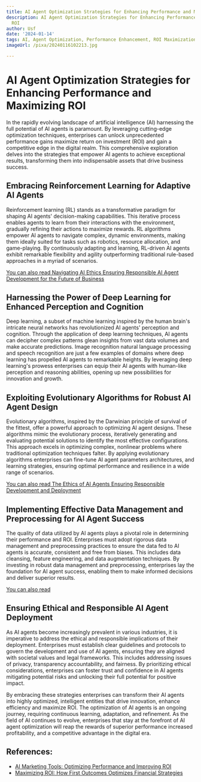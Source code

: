 ```yaml
---
title: AI Agent Optimization Strategies for Enhancing Performance and Maximizing ROI
description: AI Agent Optimization Strategies for Enhancing Performance and Maximizing
  ROI
author: Usf
date: '2024-01-14'
tags: AI, Agent Optimization, Performance Enhancement, ROI Maximization
imageUrl: /pixa/20240116102213.jpg

---
```

# AI Agent Optimization Strategies for Enhancing Performance and Maximizing ROI

In the rapidly evolving  landscape of artificial  intelligence (AI) harnessing the full potential of AI agents  is paramount. By leveraging cutting-edge optimization techniques, enterprises can unlock  unprecedented performance gains maximize return on investment (ROI) and gain a  competitive edge in the digital realm. This comprehensive exploration delves into the strategies that empower AI  agents to achieve exceptional results,  transforming them into indispensable assets that drive business success.

## Embracing Reinforcement Learning for Adaptive AI Agents

Reinforcement learning (RL) stands as a transformative paradigm for  shaping AI agents' decision-making capabilities. This iterative process enables agents to learn from their interactions with the environment, gradually refining their actions to maximize rewards. RL algorithms empower  AI agents to navigate complex, dynamic environments, making them ideally suited for tasks  such as robotics, resource allocation, and game-playing. By continuously adapting and learning, RL-driven AI agents exhibit remarkable flexibility and  agility outperforming traditional rule-based approaches in a myriad of scenarios.

[You  can also read  Navigating AI  Ethics Ensuring Responsible AI Agent Development for the Future of Business](Navigating%20AI%20Ethics%20Ensuring%20Responsible%20AI%20Agent%20Development%20for%20the%20Future%20of%20Business)


## Harnessing the Power of Deep Learning for Enhanced Perception and Cognition

Deep learning, a subset of machine learning inspired by the human brain's intricate neural networks has  revolutionized AI  agents' perception and cognition. Through the application of deep learning  techniques, AI agents can decipher complex patterns glean insights from vast data volumes and make accurate predictions. Image recognition natural language processing and speech recognition are just a few examples of domains where deep learning has propelled AI agents to  remarkable heights. By leveraging deep learning's prowess enterprises  can equip their AI agents with human-like  perception and reasoning abilities, opening up new possibilities for  innovation and growth.

## Exploiting Evolutionary Algorithms for Robust AI Agent Design

Evolutionary algorithms, inspired by the Darwinian principle of survival of the fittest, offer a powerful approach to optimizing AI  agent  designs. These algorithms mimic the evolutionary process, iteratively generating and evaluating potential solutions to identify the most effective configurations. This approach excels  in optimizing complex, nonlinear problems where  traditional  optimization techniques  falter. By applying evolutionary algorithms enterprises can fine-tune AI  agent parameters architectures, and learning  strategies, ensuring optimal performance and resilience in a wide range of scenarios.

[You can also  read The Ethics of AI Agents Ensuring Responsible  Development and Deployment](The%20Ethics%20of%20AI%20Agents%20Ensuring%20Responsible%20Development%20and%20Deployment)


## Implementing Effective Data Management and Preprocessing for AI  Agent Success

The quality of data utilized by AI agents plays  a pivotal role in determining their performance and ROI. Enterprises must adopt rigorous data management and preprocessing practices to ensure the data fed to AI agents  is accurate,  consistent  and free from biases. This includes data cleansing, feature engineering, and data augmentation techniques. By investing in  robust data management and preprocessing, enterprises lay the foundation for AI agent success, enabling them  to  make informed  decisions and deliver superior results.

[You can also read ]()


## Ensuring Ethical and Responsible AI Agent Deployment

As AI agents become increasingly prevalent in various industries, it is imperative to address the  ethical and responsible implications of their deployment. Enterprises must establish clear  guidelines and  protocols  to govern the development and use of AI agents,  ensuring  they are  aligned with societal values and legal frameworks. This includes addressing  issues of privacy, transparency  accountability, and fairness. By prioritizing  ethical considerations, enterprises can foster trust and confidence in AI agents mitigating potential risks and unlocking their full potential for  positive impact.

By embracing these  strategies enterprises can transform  their AI agents into highly optimized, intelligent entities that drive innovation, enhance efficiency and maximize ROI. The optimization of AI  agents is an ongoing  journey, requiring continuous learning, adaptation,  and refinement. As the field of AI  continues to evolve, enterprises that stay at the forefront  of AI agent optimization  will reap  the rewards of superior performance increased profitability,  and a  competitive  advantage in the digital era.

## References:
- [AI Marketing Tools: Optimizing Performance and Improving ROI](https://aicontentfy.com/en/blog/ai-marketing-tools-optimizing-performance-and-improving-roi)
- [Maximizing ROI: How First Outcomes Optimizes Financial Strategies](https://firstoutcomes.com/maximizing-roi-how-first-outcomes-optimizes-financial-strategies/)
